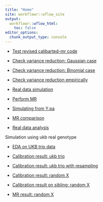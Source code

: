```yaml
---
title: "Home"
site: workflowr::wflow_site
output:
  workflowr::wflow_html:
    toc: false
editor_options:
  chunk_output_type: console
---
```



+ [Test revised calibarted-mr code](test_code.html)

+ [Check variance reduction: Gaussian case](sim_gaussian_res.html)

+ [Check variance reduction: Binomial case](sim_binomial.html)

+ [Check variance reduction empirically](empirical_var_reduction.html)

+ [Real data simulation](sim_real_dat.html)

+ [Perform MR](mr_real_dat.html)

+ [Simulating from Y.pa](simulate_from_par_pheno.html)

+ [MR comparison](mr_result.html)

+ [Real data analysis](real_data_analysis.html)

Simulation using ukb real genotype

+ [EDA on UKB trio data](ukb_EDA.html)

+ [Calibration result: ukb trio](ukb_calibration.html)

+ [Calibration result: ukb trio with resampling](calibration_fixedX.html)

+ [Calibration result: random X](sim_calibration_randomX.html)

+ [Calibration result on sibling: random X](calibration_sib_randomX.html)

+ [MR result: random X](mr_result_randomX.html)

